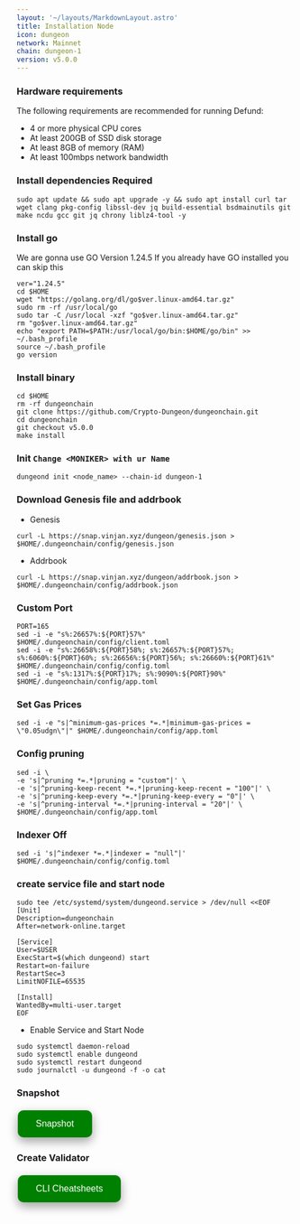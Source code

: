 ```yaml
---
layout: '~/layouts/MarkdownLayout.astro'
title: Installation Node
icon: dungeon
network: Mainnet
chain: dungeon-1
version: v5.0.0
---
```


### Hardware requirements

The following requirements are recommended for running Defund:

- 4 or more physical CPU cores
- At least 200GB of SSD disk storage
- At least 8GB of memory (RAM)
- At least 100mbps network bandwidth


### Install dependencies Required

```
sudo apt update && sudo apt upgrade -y && sudo apt install curl tar wget clang pkg-config libssl-dev jq build-essential bsdmainutils git make ncdu gcc git jq chrony liblz4-tool -y
```

### Install go

We are gonna use GO Version 1.24.5
If you already have GO installed you can skip this 

```
ver="1.24.5"
cd $HOME
wget "https://golang.org/dl/go$ver.linux-amd64.tar.gz"
sudo rm -rf /usr/local/go
sudo tar -C /usr/local -xzf "go$ver.linux-amd64.tar.gz"
rm "go$ver.linux-amd64.tar.gz"
echo "export PATH=$PATH:/usr/local/go/bin:$HOME/go/bin" >> ~/.bash_profile
source ~/.bash_profile
go version
```

### Install binary

```
cd $HOME
rm -rf dungeonchain 
git clone https://github.com/Crypto-Dungeon/dungeonchain.git
cd dungeonchain
git checkout v5.0.0
make install
```

### Init `Change <MONIKER> with ur Name`

```
dungeond init <node_name> --chain-id dungeon-1
```

### Download Genesis file and addrbook

- Genesis

```
curl -L https://snap.vinjan.xyz/dungeon/genesis.json > $HOME/.dungeonchain/config/genesis.json
```
- Addrbook

```
curl -L https://snap.vinjan.xyz/dungeon/addrbook.json > $HOME/.dungeonchain/config/addrbook.json
```

### Custom Port

```
PORT=165
sed -i -e "s%:26657%:${PORT}57%" $HOME/.dungeonchain/config/client.toml
sed -i -e "s%:26658%:${PORT}58%; s%:26657%:${PORT}57%; s%:6060%:${PORT}60%; s%:26656%:${PORT}56%; s%:26660%:${PORT}61%" $HOME/.dungeonchain/config/config.toml
sed -i -e "s%:1317%:${PORT}17%; s%:9090%:${PORT}90%" $HOME/.dungeonchain/config/app.toml
```

### Set Gas Prices

```
sed -i -e "s|^minimum-gas-prices *=.*|minimum-gas-prices = \"0.05udgn\"|" $HOME/.dungeonchain/config/app.toml
```

### Config pruning

```
sed -i \
-e 's|^pruning *=.*|pruning = "custom"|' \
-e 's|^pruning-keep-recent *=.*|pruning-keep-recent = "100"|' \
-e 's|^pruning-keep-every *=.*|pruning-keep-every = "0"|' \
-e 's|^pruning-interval *=.*|pruning-interval = "20"|' \
$HOME/.dungeonchain/config/app.toml
```
### Indexer Off
```
sed -i 's|^indexer *=.*|indexer = "null"|' $HOME/.dungeonchain/config/config.toml
```

### create service file and start node

```
sudo tee /etc/systemd/system/dungeond.service > /dev/null <<EOF
[Unit]
Description=dungeonchain
After=network-online.target

[Service]
User=$USER
ExecStart=$(which dungeond) start
Restart=on-failure
RestartSec=3
LimitNOFILE=65535

[Install]
WantedBy=multi-user.target
EOF
```

- Enable Service and Start Node

```
sudo systemctl daemon-reload
sudo systemctl enable dungeond
sudo systemctl restart dungeond
sudo journalctl -u dungeond -f -o cat
```

### Snapshot
<a href="https://service.vinjan.xyz/mainnet/dungeon/snapshot" target="_blank">
  <button style="background-color: green; border: none; color: white; padding: 15px 32px; text-align: center; text-decoration: none; display: inline-block; font-size: 16px; margin: 4px 2px; cursor: pointer; border-radius: 10px; box-shadow: 0 8px 16px 0 rgba(0,0,0,0.2), 0 6px 20px 0 rgba(0,0,0,0.19);" onmouseover="this.style.boxShadow='0 0 0 4px rgba(0,255,0,0.5)'" onmouseout="this.style.boxShadow='0 8px 16px 0 rgba(0,0,0,0.2), 0 6px 20px 0 rgba(0,0,0,0.19)'">Snapshot</button>
</a>

### Create Validator
<a href="https://service.vinjan.xyz/mainnet/dungeon/cheat" target="_blank">
  <button style="background-color: green; border: none; color: white; padding: 15px 32px; text-align: center; text-decoration: none; display: inline-block; font-size: 16px; margin: 4px 2px; cursor: pointer; border-radius: 10px; box-shadow: 0 8px 16px 0 rgba(0,0,0,0.2), 0 6px 20px 0 rgba(0,0,0,0.19);" onmouseover="this.style.boxShadow='0 0 0 4px rgba(0,255,0,0.5)'" onmouseout="this.style.boxShadow='0 8px 16px 0 rgba(0,0,0,0.2), 0 6px 20px 0 rgba(0,0,0,0.19)'">CLI Cheatsheets</button>
</a>
